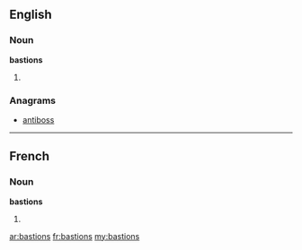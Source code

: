 ==English==

===Noun===
'''bastions'''

# {{plural of|[[bastion]]}}

===Anagrams===
* [[antiboss#English|antiboss]]

----

==French==

===Noun===
'''bastions''' {{m}}

# {{plural of|[[bastion]]|lang=fr}}

[[ar:bastions]]
[[fr:bastions]]
[[my:bastions]]